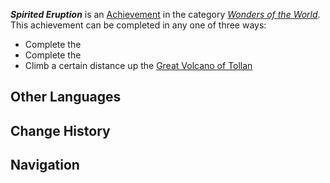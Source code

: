 {{Achievement Infobox
|id           = 81559
|order id     = 1554
|category     = Wonders of the World
|description  = Witness the huge volcanic eruption that created the [[Spiritway]].
|requirements = Complete ''[[A Brief History of Rocks]]'' or ''[[Investigator of Ancient Ruins]]'', or climb the [[Great Volcano of Tollan]]
|primogems    = 5
|tracking     = 
|topic        = 
|type         = Quest/Exploration
|hidden       = 1
}}
'''''Spirited Eruption''''' is an [[Achievement]] in the category ''[[Wonders of the World]]''. This achievement can be completed in any one of three ways:
* Complete the {{Quest|A Brief History of Rocks}}
* Complete the {{Quest|Investigator of Ancient Ruins}}
* Climb a certain distance up the [[Great Volcano of Tollan]]
<!--
==Gameplay Notes==

==Trivia==

==Gallery==

==Video Guides==
{{EVT
|video1   = 
|caption1 = 
}}
-->
==Other Languages==
{{Other Languages
|en       = Spirited Eruption
|zhs      = 喷发的光珥
|zhs_rm   = 
|zht      = 噴發的光珥
|zht_rm   = 
|zh_tl    = 
|ja       = スピリット・イラプション
|ja_rm    = 
|ja_tl    = 
|ko       = 분출된 빛
|ko_tl    = 
|es       = Erupción espiritual
|es_tl    = Spiritual Eruption
|fr       = Éruption fougueuse
|fr_tl    = Spirited Eruption
|ru       = Духовное извержение
|ru_tl    = 
|th       = ประกายแสงที่ปะทุออกมา
|th_rm    = 
|th_tl    = 
|vi       = Phun Trào Ánh Sáng
|vi_tl    = 
|de       = Eruptive Aue
|de_tl    = 
|id       = Letusan Jiwa
|id_tl    = 
|pt       = Erupção Espirituosa
|pt_tl    = 
|tr       = Coşkulu Patlama
|tr_tl    = 
|it       = Eruzione spiritosa
|it_tl    = 
}}

==Change History==
{{Change History|5.5}}

==Navigation==
{{Achievement Navbox}}
